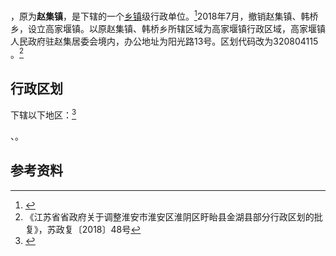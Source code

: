 {{中国乡级行政区|32/08/04/101/000}}

'''{{PAGENAMEBASE}}'''，原为'''赵集镇'''，是{{PRC admin/fullname|32/08/04/101/000|3}}下辖的一个[[乡镇|乡镇]]级行政单位。<ref>{{PRC admin/ref sgc|{{PRC admin/parent|32/08/04/101/000}}}}</ref>2018年7月，撤销赵集镇、韩桥乡，设立高家堰镇。以原赵集镇、韩桥乡所辖区域为高家堰镇行政区域，高家堰镇人民政府驻赵集居委会境内，办公地址为阳光路13号。区划代码改为320804115 。<ref>《江苏省省政府关于调整淮安市淮安区淮阴区盱眙县金湖县部分行政区划的批复》，苏政复〔2018〕48号</ref>

== 行政区划 ==

{{PAGENAMEBASE}}下辖以下地区：<ref>{{PRC admin/ref sgc|32/08/04/101/000}}</ref>

{{PRC admin/children|32/08/04/101/000}}、{{PRC admin/children|32/08/04/200/000}}。

== 参考资料 ==

{{reflist}}

{{PRC admin/navcat|32/08/04/101/000}}
{{江苏行政区划小作品}}